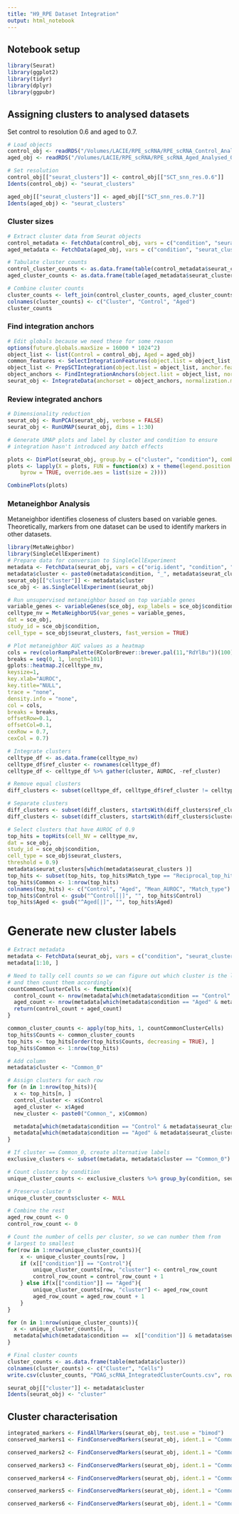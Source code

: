 ```yaml
---
title: "H9_RPE Dataset Integration"
output: html_notebook
---
```


## Notebook setup
```r
library(Seurat)
library(ggplot2)
library(tidyr)
library(dplyr)
library(ggpubr)
```


## Assigning clusters to analysed datasets
Set control to resolution 0.6 and aged to 0.7.

```r
# Load objects
control_obj <- readRDS("/Volumes/LACIE/RPE_scRNA/RPE_scRNA_Control_Analysed_Object.rds")
aged_obj <- readRDS("/Volumes/LACIE/RPE_scRNA/RPE_scRNA_Aged_Analysed_Object.rds")

# Set resolution
control_obj[["seurat_clusters"]] <- control_obj[["SCT_snn_res.0.6"]]
Idents(control_obj) <- "seurat_clusters"

aged_obj[["seurat_clusters"]] <- aged_obj[["SCT_snn_res.0.7"]]
Idents(aged_obj) <- "seurat_clusters"

```

### Cluster sizes
```r
# Extract cluster data from Seurat objects
control_metadata <- FetchData(control_obj, vars = c("condition", "seurat_clusters"))
aged_metadata <- FetchData(aged_obj, vars = c("condition", "seurat_clusters"))

# Tabulate cluster counts
control_cluster_counts <- as.data.frame(table(control_metadata$seurat_clusters))
aged_cluster_counts <- as.data.frame(table(aged_metadata$seurat_clusters))

# Combine cluster counts
cluster_counts <- left_join(control_cluster_counts, aged_cluster_counts, by = "Var1")
colnames(cluster_counts) <- c("Cluster", "Control", "Aged")
cluster_counts
```

### Find integration anchors
```r
# Edit globals because we need these for some reason
options(future.globals.maxSize = 16000 * 1024^2)
object_list <- list(Control = control_obj, Aged = aged_obj)
common_features <- SelectIntegrationFeatures(object.list = object_list, nfeatures = 3000)
object_list <- PrepSCTIntegration(object.list = object_list, anchor.features = common_features, verbose = FALSE)
object_anchors <- FindIntegrationAnchors(object.list = object_list, normalization.method = "SCT", anchor.features = common_features, verbose = FALSE)
seurat_obj <- IntegrateData(anchorset = object_anchors, normalization.method = "SCT", verbose = FALSE)
```

### Review integrated anchors
```r
# Dimensionality reduction
seurat_obj <- RunPCA(seurat_obj, verbose = FALSE)
seurat_obj <- RunUMAP(seurat_obj, dims = 1:30)

# Generate UMAP plots and label by cluster and condition to ensure
# integration hasn't introduced any batch effects

plots <- DimPlot(seurat_obj, group.by = c("cluster", "condition"), combine = FALSE)
plots <- lapply(X = plots, FUN = function(x) x + theme(legend.position = "top") + guides(color = guide_legend(nrow = 3, 
    byrow = TRUE, override.aes = list(size = 2))))

CombinePlots(plots)
```

### Metaneighbor Analysis
Metaneighbor identifies closeness of clusters based on variable genes. 
Theoretically, markers from one dataset can be used to identify markers in
other datasets.

```r
library(MetaNeighbor)
library(SingleCellExperiment)
# Prepare data for conversion to SingleCellExperiment
metadata <- FetchData(seurat_obj, vars = c("orig.ident", "condition", "seurat_clusters"))
metadata$cluster <- paste0(metadata$condition, "_", metadata$seurat_clusters)
seurat_obj[["cluster"]] <- metadata$cluster
sce_obj <- as.SingleCellExperiment(seurat_obj)

# Run unsupervised metaneighbor based on top variable genes
variable_genes <- variableGenes(sce_obj, exp_labels = sce_obj$condition)
celltype_nv = MetaNeighborUS(var_genes = variable_genes,
dat = sce_obj,
study_id = sce_obj$condition,
cell_type = sce_obj$seurat_clusters, fast_version = TRUE)

# Plot metaneighbor AUC values as a heatmap
cols = rev(colorRampPalette(RColorBrewer::brewer.pal(11,"RdYlBu"))(100))
breaks = seq(0, 1, length=101)
gplots::heatmap.2(celltype_nv,
keysize=1,
key.xlab="AUROC",
key.title="NULL",
trace = "none",
density.info = "none",
col = cols,
breaks = breaks,
offsetRow=0.1,
offsetCol=0.1,
cexRow = 0.7,
cexCol = 0.7)

# Integrate clusters
celltype_df <- as.data.frame(celltype_nv)
celltype_df$ref_cluster <- rownames(celltype_df)
celltype_df <- celltype_df %>% gather(cluster, AUROC, -ref_cluster)

# Remove equal clusters
diff_clusters <- subset(celltype_df, celltype_df$ref_cluster != celltype_df$cluster)

# Separate clusters
diff_clusters <- subset(diff_clusters, startsWith(diff_clusters$ref_cluster, "Control"))
diff_clusters <- subset(diff_clusters, startsWith(diff_clusters$cluster, "Aged"))

# Select clusters that have AUROC of 0.9
top_hits = topHits(cell_NV = celltype_nv,
dat = sce_obj,
study_id = sce_obj$condition,
cell_type = sce_obj$seurat_clusters,
threshold = 0.9)
metadata$seurat_clusters[which(metadata$seurat_clusters )]
top_hits <- subset(top_hits, top_hits$Match_type == "Reciprocal_top_hit")
top_hits$Common <- 1:nrow(top_hits)
colnames(top_hits) <- c("Control", "Aged", "Mean_AUROC", "Match_type")
top_hits$Control <- gsub("^Control[|]", "", top_hits$Control)
top_hits$Aged <- gsub("^Aged[|]", "", top_hits$Aged)

```

# Generate new cluster labels
```r
# Extract metadata
metadata <- FetchData(seurat_obj, vars = c("condition", "seurat_clusters"))
metadata[1:10, ]

# Need to tally cell counts so we can figure out which cluster is the largest,
# and then count them accordingly
countCommonClusterCells <- function(x){
  control_count <- nrow(metadata[which(metadata$condition == "Control" & metadata$seurat_clusters == x[["Control"]]), ])
  aged_count <- nrow(metadata[which(metadata$condition == "Aged" & metadata$seurat_clusters == x[["Aged"]]), ])
  return(control_count + aged_count)
}

common_cluster_counts <- apply(top_hits, 1, countCommonClusterCells)
top_hits$Counts <- common_cluster_counts
top_hits <- top_hits[order(top_hits$Counts, decreasing = TRUE), ]
top_hits$Common <- 1:nrow(top_hits)

# Add column
metadata$cluster <- "Common_0"

# Assign clusters for each row
for (n in 1:nrow(top_hits)){
  x <- top_hits[n, ]
  control_cluster <- x$Control
  aged_cluster <- x$Aged
  new_cluster <- paste0("Common_", x$Common)

  metadata[which(metadata$condition == "Control" & metadata$seurat_clusters == control_cluster), "cluster"] <- new_cluster
  metadata[which(metadata$condition == "Aged" & metadata$seurat_clusters == aged_cluster), "cluster"] <- new_cluster
}

# If cluster == Common_0, create alternative labels
exclusive_clusters <- subset(metadata, metadata$cluster == "Common_0")

# Count clusters by condition
unique_cluster_counts <- exclusive_clusters %>% group_by(condition, seurat_clusters) %>% summarize(Counts = n())

# Preserve cluster 0
unique_cluster_counts$cluster <- NULL

# Combine the rest
aged_row_count <- 0
control_row_count <- 0

# Count the number of cells per cluster, so we can number them from
# largest to smallest
for(row in 1:nrow(unique_cluster_counts)){
    x <- unique_cluster_counts[row, ]
    if (x[["condition"]] == "Control"){
        unique_cluster_counts[row, "cluster"] <- control_row_count
        control_row_count = control_row_count + 1
    } else if(x[["condition"]] == "Aged"){
        unique_cluster_counts[row, "cluster"] <- aged_row_count
        aged_row_count = aged_row_count + 1
    }
}

for (n in 1:nrow(unique_cluster_counts)){
  x <- unique_cluster_counts[n, ]
  metadata[which(metadata$condition ==  x[["condition"]] & metadata$seurat_clusters == x[["seurat_clusters"]]), "cluster"] <- paste0(x[["condition"]], "_", x[["cluster"]])
}

# Final cluster counts
cluster_counts <- as.data.frame(table(metadata$cluster))
colnames(cluster_counts) <- c("Cluster", "Cells")
write.csv(cluster_counts, "POAG_scRNA_IntegratedClusterCounts.csv", row.names = FALSE)

seurat_obj[["cluster"]] <- metadata$cluster
Idents(seurat_obj) <- "cluster"

```

## Cluster characterisation

```r
integrated_markers <- FindAllMarkers(seurat_obj, test.use = "bimod")
conserved_markers1 <- FindConservedMarkers(seurat_obj, ident.1 = "Common_1", grouping.var = "condition", verbose = FALSE)

conserved_markers2 <- FindConservedMarkers(seurat_obj, ident.1 = "Common_2", grouping.var = "condition", verbose = FALSE)

conserved_markers3 <- FindConservedMarkers(seurat_obj, ident.1 = "Common_3", grouping.var = "condition", verbose = FALSE)

conserved_markers4 <- FindConservedMarkers(seurat_obj, ident.1 = "Common_4", grouping.var = "condition", verbose = FALSE)

conserved_markers5 <- FindConservedMarkers(seurat_obj, ident.1 = "Common_5", grouping.var = "condition", verbose = FALSE)

conserved_markers6 <- FindConservedMarkers(seurat_obj, ident.1 = "Common_6", grouping.var = "condition", verbose = FALSE)

```
